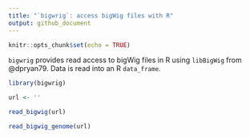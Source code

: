 ```yaml
---
title: "`bigwrig`: access bigWig files with R"
output: github_document
---
```


```r
knitr::opts_chunk$set(echo = TRUE)
```

`bigwrig` provides read access to bigWig files in R using `libBigWig` from @dpryan79. Data is read into an R `data_frame`.

```r
library(bigwrig)

url <- ''

read_bigwig(url)

read_bigwig_genome(url)
```
